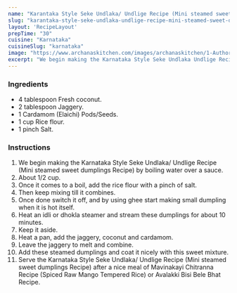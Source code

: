 ---
name: "Karantaka Style Seke Undlaka/ Undlige Recipe (Mini steamed sweet dumplings Recipe)"
slug: "karantaka-style-seke-undlaka-undlige-recipe-mini-steamed-sweet-dumplings-recipe"
layout: 'RecipeLayout'
prepTime: "30"
cuisine: "Karnataka"
cuisineSlug: "karnataka"
image: "https://www.archanaskitchen.com/images/archanaskitchen/1-Author/sibyl_sunitha/Karantaka_Style_Seke_Undlaka_Undlige_Recipe_Mini_steamed_sweet_dumplings_Recipe.jpg"
excerpt: "We begin making the Karnataka Style Seke Undlaka Undlige Recipe Mini steamed sweet dumplings Recipe by boiling water over a sauce"
---

### Ingredients

- 4 tablespoon Fresh coconut.
- 2 tablespoon Jaggery.
- 1 Cardamom (Elaichi) Pods/Seeds.
- 1 cup Rice flour.
- 1 pinch Salt.

### Instructions

1. We begin making the Karnataka Style Seke Undlaka/ Undlige Recipe (Mini steamed sweet dumplings Recipe) by boiling water over a sauce.
1. About 1/2 cup.
1. Once it comes to a boil, add the rice flour with a pinch of salt.
1. Then keep mixing till it combines.
1. Once done switch it off, and by using ghee start making small dumpling when it is hot itself.
1. Heat an idli or dhokla steamer and stream these dumplings for about 10 minutes.
1. Keep it aside.
1. Heat a pan, add the jaggery, coconut and cardamom.
1. Leave the jaggery to melt and combine.
1. Add these steamed dumplings and coat it nicely with this sweet mixture.
1. Serve the Karnataka Style Seke Undlaka/ Undlige Recipe (Mini steamed sweet dumplings Recipe) after a nice meal of Mavinakayi Chitranna Recipe (Spiced Raw Mango Tempered Rice) or Avalakki Bisi Bele Bhat Recipe.
